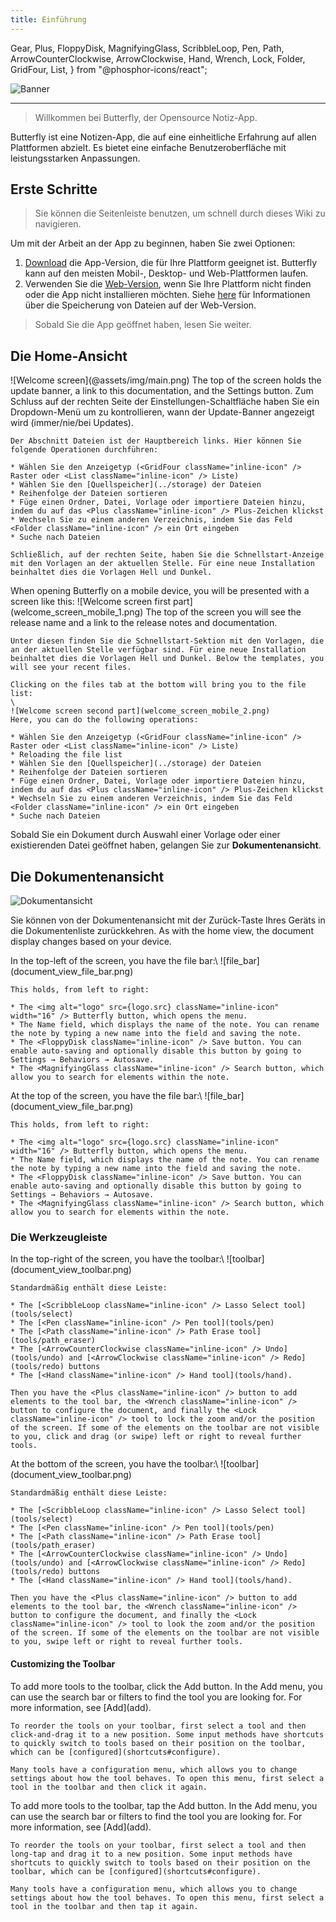 ```yaml
---
title: Einführung
---
```


  Gear,
  Plus,
  FloppyDisk,
  MagnifyingGlass,
  ScribbleLoop,
  Pen,
  Path,
  ArrowCounterClockwise,
  ArrowClockwise,
  Hand,
  Wrench,
  Lock,
  Folder,
  GridFour,
  List,
} from "@phosphor-icons/react";

![Banner](/img/banner.png)

---

> Willkommen bei Butterfly, der Opensource Notiz-App.

Butterfly ist eine Notizen-App, die auf eine einheitliche Erfahrung auf allen Plattformen abzielt. Es bietet eine einfache Benutzeroberfläche mit leistungsstarken Anpassungen.

## Erste Schritte

> Sie können die Seitenleiste benutzen, um schnell durch dieses Wiki zu navigieren.

Um mit der Arbeit an der App zu beginnen, haben Sie zwei Optionen:

1. [Download](/downloads) die App-Version, die für Ihre Plattform geeignet ist. Butterfly kann auf den meisten Mobil-, Desktop- und Web-Plattformen laufen.
2. Verwenden Sie die [Web-Version](https://web.butterfly.linwood.dev), wenn Sie Ihre Plattform nicht finden oder die App nicht installieren möchten. Siehe [here](storage#web) für Informationen über die Speicherung von Dateien auf der Web-Version.

> Sobald Sie die App geöffnet haben, lesen Sie weiter.

## Die Home-Ansicht

<Tabs syncKey="Plattform">
  <TabItem label="Desktop">
    ![Welcome screen](@assets/img/main.png)
    The top of the screen holds the update banner, a link to this documentation, and the <Gear className="inline-icon" /> Settings button. Zum Schluss auf der rechten Seite der <Gear className="inline-icon" /> Einstellungen-Schaltfläche haben Sie ein Dropdown-Menü um zu kontrollieren, wann der Update-Banner angezeigt wird (immer/nie/bei Updates).

    Der Abschnitt Dateien ist der Hauptbereich links. Hier können Sie folgende Operationen durchführen:

    * Wählen Sie den Anzeigetyp (<GridFour className="inline-icon" /> Raster oder <List className="inline-icon" /> Liste)
    * Wählen Sie den [Quellspeicher](../storage) der Dateien
    * Reihenfolge der Dateien sortieren
    * Füge einen Ordner, Datei, Vorlage oder importiere Dateien hinzu, indem du auf das <Plus className="inline-icon" /> Plus-Zeichen klickst
    * Wechseln Sie zu einem anderen Verzeichnis, indem Sie das Feld <Folder className="inline-icon" /> ein Ort eingeben
    * Suche nach Dateien

    Schließlich, auf der rechten Seite, haben Sie die Schnellstart-Anzeige mit den Vorlagen an der aktuellen Stelle. Für eine neue Installation beinhaltet dies die Vorlagen Hell und Dunkel.
  </TabItem>

  <TabItem label="Mobil">
    When opening Butterfly on a mobile device, you will be presented with a screen like this:
    ![Welcome screen first part](welcome_screen_mobile_1.png)
    The top of the screen you will see the release name and a link to the release notes and documentation.

    Unter diesen finden Sie die Schnellstart-Sektion mit den Vorlagen, die an der aktuellen Stelle verfügbar sind. Für eine neue Installation beinhaltet dies die Vorlagen Hell und Dunkel. Below the templates, you will see your recent files.

    Clicking on the files tab at the bottom will bring you to the file list:
    \
    ![Welcome screen second part](welcome_screen_mobile_2.png)
    Here, you can do the following operations:

    * Wählen Sie den Anzeigetyp (<GridFour className="inline-icon" /> Raster oder <List className="inline-icon" /> Liste)
    * Reloading the file list
    * Wählen Sie den [Quellspeicher](../storage) der Dateien
    * Reihenfolge der Dateien sortieren
    * Füge einen Ordner, Datei, Vorlage oder importiere Dateien hinzu, indem du auf das <Plus className="inline-icon" /> Plus-Zeichen klickst
    * Wechseln Sie zu einem anderen Verzeichnis, indem Sie das Feld <Folder className="inline-icon" /> ein Ort eingeben
    * Suche nach Dateien
  </TabItem>
</Tabs>

Sobald Sie ein Dokument durch Auswahl einer Vorlage oder einer existierenden Datei geöffnet haben, gelangen Sie zur **Dokumentenansicht**.

## Die Dokumentenansicht

![Dokumentansicht](@assets/img/main.png)

Sie können von der Dokumentenansicht mit der Zurück-Taste Ihres Geräts in die Dokumentenliste zurückkehren. As with the home view, the document display changes based on your device.

<Tabs syncKey="Plattform">
  <TabItem label="Desktop">
    In the top-left of the screen, you have the file bar:\
    ![file_bar](document_view_file_bar.png)

    This holds, from left to right:

    * The <img alt="logo" src={logo.src} className="inline-icon" width="16" /> Butterfly button, which opens the menu.
    * The Name field, which displays the name of the note. You can rename the note by typing a new name into the field and saving the note.
    * The <FloppyDisk className="inline-icon" /> Save button. You can enable auto-saving and optionally disable this button by going to Settings → Behaviors → Autosave.
    * The <MagnifyingGlass className="inline-icon" /> Search button, which allow you to search for elements within the note.
  </TabItem>

  <TabItem label="Mobil">
    At the top of the screen, you have the file bar:\
    ![file_bar](document_view_file_bar.png)

    This holds, from left to right:

    * The <img alt="logo" src={logo.src} className="inline-icon" width="16" /> Butterfly button, which opens the menu.
    * The Name field, which displays the name of the note. You can rename the note by typing a new name into the field and saving the note.
    * The <FloppyDisk className="inline-icon" /> Save button. You can enable auto-saving and optionally disable this button by going to Settings → Behaviors → Autosave.
    * The <MagnifyingGlass className="inline-icon" /> Search button, which allow you to search for elements within the note.
  </TabItem>
</Tabs>

### Die Werkzeugleiste

<Tabs syncKey="Plattform">
  <TabItem label="Desktop">
    In the top-right of the screen, you have the toolbar:\
    ![toolbar](document_view_toolbar.png)

    Standardmäßig enthält diese Leiste:

    * The [<ScribbleLoop className="inline-icon" /> Lasso Select tool](tools/select)
    * The [<Pen className="inline-icon" /> Pen tool](tools/pen)
    * The [<Path className="inline-icon" /> Path Erase tool](tools/path_eraser)
    * The [<ArrowCounterClockwise className="inline-icon" /> Undo](tools/undo) and [<ArrowClockwise className="inline-icon" /> Redo](tools/redo) buttons
    * The [<Hand className="inline-icon" /> Hand tool](tools/hand).

    Then you have the <Plus className="inline-icon" /> button to add elements to the tool bar, the <Wrench className="inline-icon" /> button to configure the document, and finally the <Lock className="inline-icon" /> tool to lock the zoom and/or the position of the screen. If some of the elements on the toolbar are not visible to you, click and drag (or swipe) left or right to reveal further tools.
  </TabItem>

  <TabItem label="Mobil">
    At the bottom of the screen, you have the toolbar:\
    ![toolbar](document_view_toolbar.png)

    Standardmäßig enthält diese Leiste:

    * The [<ScribbleLoop className="inline-icon" /> Lasso Select tool](tools/select)
    * The [<Pen className="inline-icon" /> Pen tool](tools/pen)
    * The [<Path className="inline-icon" /> Path Erase tool](tools/path_eraser)
    * The [<ArrowCounterClockwise className="inline-icon" /> Undo](tools/undo) and [<ArrowClockwise className="inline-icon" /> Redo](tools/redo) buttons
    * The [<Hand className="inline-icon" /> Hand tool](tools/hand).

    Then you have the <Plus className="inline-icon" /> button to add elements to the tool bar, the <Wrench className="inline-icon" /> button to configure the document, and finally the <Lock className="inline-icon" /> tool to look the zoom and/or the position of the screen. If some of the elements on the toolbar are not visible to you, swipe left or right to reveal further tools.
  </TabItem>
</Tabs>

#### Customizing the Toolbar

<Tabs syncKey="Plattform">
  <TabItem label="Desktop">
    To add more tools to the toolbar, click the <Plus className="inline-icon" /> Add button. In the Add menu, you can use the search bar or filters to find the tool you are looking for. For more information, see [Add](add).

    To reorder the tools on your toolbar, first select a tool and then click-and-drag it to a new position. Some input methods have shortcuts to quickly switch to tools based on their position on the toolbar, which can be [configured](shortcuts#configure).

    Many tools have a configuration menu, which allows you to change settings about how the tool behaves. To open this menu, first select a tool in the toolbar and then click it again.
  </TabItem>

  <TabItem label="Mobil">
    To add more tools to the toolbar, tap the <Plus className="inline-icon" /> Add button. In the Add menu, you can use the search bar or filters to find the tool you are looking for. For more information, see [Add](add).

    To reorder the tools on your toolbar, first select a tool and then long-tap and drag it to a new position. Some input methods have shortcuts to quickly switch to tools based on their position on the toolbar, which can be [configured](shortcuts#configure).

    Many tools have a configuration menu, which allows you to change settings about how the tool behaves. To open this menu, first select a tool in the toolbar and then tap it again.
  </TabItem>
</Tabs>
